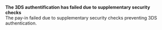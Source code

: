   
<Card title="008511" href="/development-resources/errors/codes/008511">  

 **The 3DS authentification has failed due to supplementary security checks**  
 The pay-in failed due to supplementary security checks preventing 3DS authentication.  

</Card>